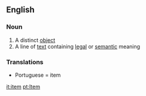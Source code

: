 ==English==
===Noun===
#A distinct [[object]]
#A line of [[text]] containing [[legal]] or [[semantic]] meaning

===Translations===
* Portuguese = item

[[it:item]]
[[pt:Item]]